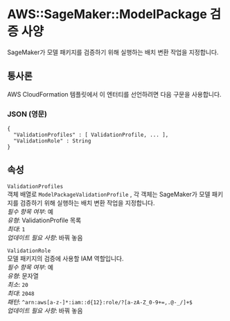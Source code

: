 # AWS::SageMaker::ModelPackage 검증 사양

SageMaker가 모델 패키지를 검증하기 위해 실행하는 배치 변환 작업을 지정합니다.

## 통사론

AWS CloudFormation 템플릿에서 이 엔터티를 선언하려면 다음 구문을 사용합니다.

### JSON (영문)

```
{
  "ValidationProfiles" : [ ValidationProfile, ... ],
  "ValidationRole" : String
}
```

## 속성

`ValidationProfiles`  
객체 배열로 `ModelPackageValidationProfile` , 각 객체는 SageMaker가 모델 패키지를 검증하기 위해 실행하는 배치 변환 작업을 지정합니다.  
_필수 항목 여부_: 예  
_유형_: ValidationProfile 목록  
_최대_: `1`  
_업데이트 필요 사항_: 바꿔 놓음

`ValidationRole`  
모델 패키지의 검증에 사용할 IAM 역할입니다.  
_필수 항목 여부_: 예  
_유형_: 문자열  
_최소_: `20`  
_최대_: `2048`  
_패턴_: `^arn:aws[a-z-]*:iam::d{12}:role/?[a-zA-Z_0-9+=,.@-_/]+$`  
_업데이트 필요 사항_: 바꿔 놓음

